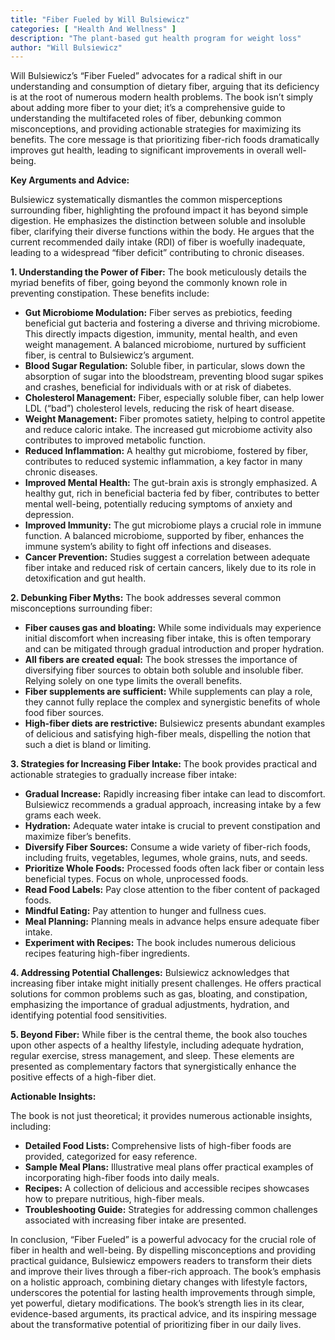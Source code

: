 ```yaml
---
title: "Fiber Fueled by Will Bulsiewicz"
categories: [ "Health And Wellness" ]
description: "The plant-based gut health program for weight loss"
author: "Will Bulsiewicz"
---
```

Will Bulsiewicz's "Fiber Fueled" advocates for a radical shift in our understanding and consumption of dietary fiber, arguing that its deficiency is at the root of numerous modern health problems.  The book isn't simply about adding more fiber to your diet; it's a comprehensive guide to understanding the multifaceted roles of fiber, debunking common misconceptions, and providing actionable strategies for maximizing its benefits.  The core message is that prioritizing fiber-rich foods dramatically improves gut health, leading to significant improvements in overall well-being.

**Key Arguments and Advice:**

Bulsiewicz systematically dismantles the common misperceptions surrounding fiber, highlighting the profound impact it has beyond simple digestion.  He emphasizes the distinction between soluble and insoluble fiber, clarifying their diverse functions within the body.  He argues that the current recommended daily intake (RDI) of fiber is woefully inadequate, leading to a widespread "fiber deficit" contributing to chronic diseases.

**1. Understanding the Power of Fiber:**  The book meticulously details the myriad benefits of fiber, going beyond the commonly known role in preventing constipation.  These benefits include:

* **Gut Microbiome Modulation:**  Fiber serves as prebiotics, feeding beneficial gut bacteria and fostering a diverse and thriving microbiome. This directly impacts digestion, immunity, mental health, and even weight management.  A balanced microbiome, nurtured by sufficient fiber, is central to Bulsiewicz's argument.
* **Blood Sugar Regulation:**  Soluble fiber, in particular, slows down the absorption of sugar into the bloodstream, preventing blood sugar spikes and crashes, beneficial for individuals with or at risk of diabetes.
* **Cholesterol Management:**  Fiber, especially soluble fiber, can help lower LDL ("bad") cholesterol levels, reducing the risk of heart disease.
* **Weight Management:**  Fiber promotes satiety, helping to control appetite and reduce caloric intake. The increased gut microbiome activity also contributes to improved metabolic function.
* **Reduced Inflammation:** A healthy gut microbiome, fostered by fiber, contributes to reduced systemic inflammation, a key factor in many chronic diseases.
* **Improved Mental Health:** The gut-brain axis is strongly emphasized.  A healthy gut, rich in beneficial bacteria fed by fiber, contributes to better mental well-being, potentially reducing symptoms of anxiety and depression.
* **Improved Immunity:**  The gut microbiome plays a crucial role in immune function.  A balanced microbiome, supported by fiber, enhances the immune system's ability to fight off infections and diseases.
* **Cancer Prevention:**  Studies suggest a correlation between adequate fiber intake and reduced risk of certain cancers, likely due to its role in detoxification and gut health.

**2. Debunking Fiber Myths:** The book addresses several common misconceptions surrounding fiber:

* **Fiber causes gas and bloating:** While some individuals may experience initial discomfort when increasing fiber intake, this is often temporary and can be mitigated through gradual introduction and proper hydration.
* **All fibers are created equal:**  The book stresses the importance of diversifying fiber sources to obtain both soluble and insoluble fiber.  Relying solely on one type limits the overall benefits.
* **Fiber supplements are sufficient:** While supplements can play a role, they cannot fully replace the complex and synergistic benefits of whole food fiber sources.
* **High-fiber diets are restrictive:** Bulsiewicz presents abundant examples of delicious and satisfying high-fiber meals, dispelling the notion that such a diet is bland or limiting.

**3. Strategies for Increasing Fiber Intake:**  The book provides practical and actionable strategies to gradually increase fiber intake:

* **Gradual Increase:**  Rapidly increasing fiber intake can lead to discomfort.  Bulsiewicz recommends a gradual approach, increasing intake by a few grams each week.
* **Hydration:**  Adequate water intake is crucial to prevent constipation and maximize fiber's benefits.
* **Diversify Fiber Sources:**  Consume a wide variety of fiber-rich foods, including fruits, vegetables, legumes, whole grains, nuts, and seeds.
* **Prioritize Whole Foods:**  Processed foods often lack fiber or contain less beneficial types.  Focus on whole, unprocessed foods.
* **Read Food Labels:**  Pay close attention to the fiber content of packaged foods.
* **Mindful Eating:**  Pay attention to hunger and fullness cues.
* **Meal Planning:**  Planning meals in advance helps ensure adequate fiber intake.
* **Experiment with Recipes:**  The book includes numerous delicious recipes featuring high-fiber ingredients.

**4.  Addressing Potential Challenges:** Bulsiewicz acknowledges that increasing fiber intake might initially present challenges.  He offers practical solutions for common problems such as gas, bloating, and constipation, emphasizing the importance of gradual adjustments, hydration, and identifying potential food sensitivities.

**5.  Beyond Fiber:**  While fiber is the central theme, the book also touches upon other aspects of a healthy lifestyle, including adequate hydration, regular exercise, stress management, and sleep.  These elements are presented as complementary factors that synergistically enhance the positive effects of a high-fiber diet.

**Actionable Insights:**

The book is not just theoretical; it provides numerous actionable insights, including:

* **Detailed Food Lists:**  Comprehensive lists of high-fiber foods are provided, categorized for easy reference.
* **Sample Meal Plans:**  Illustrative meal plans offer practical examples of incorporating high-fiber foods into daily meals.
* **Recipes:**  A collection of delicious and accessible recipes showcases how to prepare nutritious, high-fiber meals.
* **Troubleshooting Guide:**  Strategies for addressing common challenges associated with increasing fiber intake are presented.

In conclusion, "Fiber Fueled" is a powerful advocacy for the crucial role of fiber in health and well-being.  By dispelling misconceptions and providing practical guidance, Bulsiewicz empowers readers to transform their diets and improve their lives through a fiber-rich approach. The book's emphasis on a holistic approach, combining dietary changes with lifestyle factors, underscores the potential for lasting health improvements through simple, yet powerful, dietary modifications.  The book's strength lies in its clear, evidence-based arguments, its practical advice, and its inspiring message about the transformative potential of prioritizing fiber in our daily lives.

